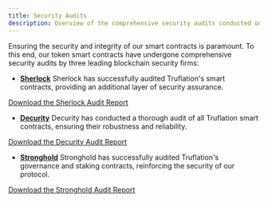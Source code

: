 ---
title: Security Audits
description: Overview of the comprehensive security audits conducted on Truflation's smart contracts.
---

Ensuring the security and integrity of our smart contracts is paramount. To this end, our token smart contracts have undergone comprehensive security audits by three leading blockchain security firms:

- **[Sherlock](https://www.sherlock.xyz)**
Sherlock has successfully audited Truflation's smart contracts, providing an additional layer of security assurance.

[Download the Sherlock Audit Report](../pdfs/Sherlock_Truflation_Audit_Report.pdf)

- **[Decurity](https://www.decurity.io)**
Decurity has conducted a thorough audit of all Truflation smart contracts, ensuring their robustness and reliability.

[Download the Decurity Audit Report](../pdfs/Decurity_Truflation_Audit_Report.pdf)

- **[Stronghold](https://github.com/strongholdsec/audits/blob/main/Truflation/TruflationContracts/Truflation%20Contracts%20Security%20Audit%20Report.pdf)**
Stronghold has successfully audited Truflation's governance and staking contracts, reinforcing the security of our protocol.

[Download the Stronghold Audit Report](../pdfs/Stronghold_Truflation_Audit_Report.pdf)